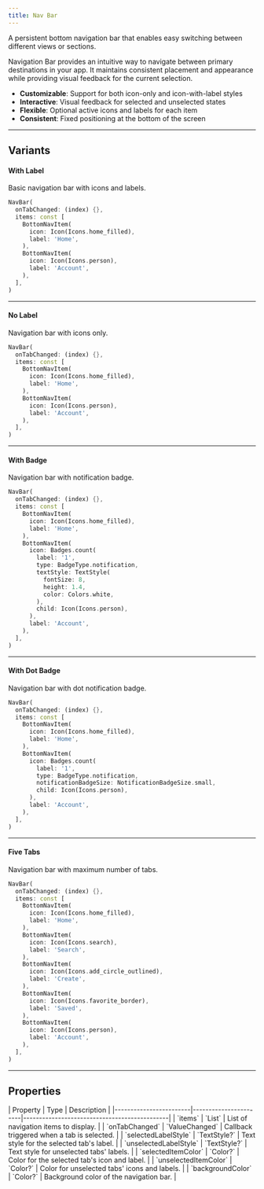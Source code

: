 ```yaml
---
title: Nav Bar
---
```



A persistent bottom navigation bar that enables easy switching between different views or sections.

Navigation Bar provides an intuitive way to navigate between primary destinations in your app. It maintains consistent placement and appearance while providing visual feedback for the current selection.

- **Customizable**: Support for both icon-only and icon-with-label styles
- **Interactive**: Visual feedback for selected and unselected states
- **Flexible**: Optional active icons and labels for each item
- **Consistent**: Fixed positioning at the bottom of the screen

---

## Variants

#### With Label

Basic navigation bar with icons and labels.

<Preview src="nav-bar?style=withLabel">

```dart
NavBar(
  onTabChanged: (index) {},
  items: const [
    BottomNavItem(
      icon: Icon(Icons.home_filled),
      label: 'Home',
    ),
    BottomNavItem(
      icon: Icon(Icons.person),
      label: 'Account',
    ),
  ],
)
```

</Preview>

---

#### No Label

Navigation bar with icons only.

<Preview src="nav-bar?style=noLabel">

```dart
NavBar(
  onTabChanged: (index) {},
  items: const [
    BottomNavItem(
      icon: Icon(Icons.home_filled),
      label: 'Home',
    ),
    BottomNavItem(
      icon: Icon(Icons.person),
      label: 'Account',
    ),
  ],
)
```

</Preview>

---

#### With Badge

Navigation bar with notification badge.

<Preview src="nav-bar?style=badge">

```dart
NavBar(
  onTabChanged: (index) {},
  items: const [
    BottomNavItem(
      icon: Icon(Icons.home_filled),
      label: 'Home',
    ),
    BottomNavItem(
      icon: Badges.count(
        label: '1',
        type: BadgeType.notification,
        textStyle: TextStyle(
          fontSize: 8,
          height: 1.4,
          color: Colors.white,
        ),
        child: Icon(Icons.person),
      ),
      label: 'Account',
    ),
  ],
)
```

</Preview>

---

#### With Dot Badge

Navigation bar with dot notification badge.

<Preview src="nav-bar?style=dotBadge">

```dart
NavBar(
  onTabChanged: (index) {},
  items: const [
    BottomNavItem(
      icon: Icon(Icons.home_filled),
      label: 'Home',
    ),
    BottomNavItem(
      icon: Badges.count(
        label: '1',
        type: BadgeType.notification,
        notificationBadgeSize: NotificationBadgeSize.small,
        child: Icon(Icons.person),
      ),
      label: 'Account',
    ),
  ],
)
```

</Preview>

---

#### Five Tabs

Navigation bar with maximum number of tabs.

<Preview src="nav-bar?style=fiveTabs">

```dart
NavBar(
  onTabChanged: (index) {},
  items: const [
    BottomNavItem(
      icon: Icon(Icons.home_filled),
      label: 'Home',
    ),
    BottomNavItem(
      icon: Icon(Icons.search),
      label: 'Search',
    ),
    BottomNavItem(
      icon: Icon(Icons.add_circle_outlined),
      label: 'Create',
    ),
    BottomNavItem(
      icon: Icon(Icons.favorite_border),
      label: 'Saved',
    ),
    BottomNavItem(
      icon: Icon(Icons.person),
      label: 'Account',
    ),
  ],
)
```

</Preview>

---

## Properties

<div class="docs-table">
| Property               | Type                  | Description                                  |
|------------------------|-----------------------|----------------------------------------------|
| `items`                | `List<BottomNavItem>` | List of navigation items to display.         |
| `onTabChanged`         | `ValueChanged<int>`   | Callback triggered when a tab is selected.   |
| `selectedLabelStyle`   | `TextStyle?`          | Text style for the selected tab's label.     |
| `unselectedLabelStyle` | `TextStyle?`          | Text style for unselected tabs' labels.      |
| `selectedItemColor`    | `Color?`              | Color for the selected tab's icon and label. |
| `unselectedItemColor`  | `Color?`              | Color for unselected tabs' icons and labels. |
| `backgroundColor`      | `Color?`              | Background color of the navigation bar.      |
</div>
